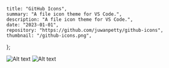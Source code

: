 
    title: "GitHub Icons",
    summary: "A file icon theme for VS Code.",
    description: "A file icon theme for VS Code.",
    date: "2023-01-01",
    repository: "https://github.com/juwanpetty/github-icons",
    thumbnail: "/github-icons.png",
};

<Image src="/github-icons-1.png" alt="Alt text" width={2496 } height={ 1896} className="my-8 rounded-lg border border-neutral-200" />

<Image src="/github-icons-2.png" alt="Alt text" width={2496 } height={ 1896} className=" my-8 rounded-lg border border-neutral-200" />